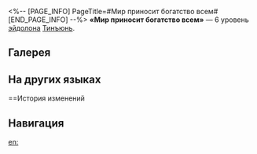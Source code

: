 <%-- [PAGE_INFO]
PageTitle=#Мир приносит богатство всем#
[END_PAGE_INFO] --%>
{{Эйдолон Инфобокс
|Название         = Мир приносит богатство всем
|Изображение      = Эйдолон Мир приносит богатство всем.png
|Персонаж         = Тинъюнь
|Уровень          = 6
|Длительность     = 
|Описание         = Сверхспособность Тинъюнь дополнительно восстанавливает выбранному союзнику 10 ед. энергии.
|Свойство1        = 
|Масштабирование1 = 
}}
'''«Мир приносит богатство всем»''' — 6 уровень [[эйдолон]]а [[Тинъюнь]].

==Галерея==
{{Галерея|position=left|captionalign=center
|Персонаж Тинъюнь Эйдолон 6.png|Осколок Эйдолона
}}

==На других языках==
{{На других языках
|en   = Peace Brings Wealth to All
|zhs  = 和气生财，泽盈四方
|zht  = 和氣生財，澤盈四方
|ja   = {{Rubi|和気生財|わきしょうざい}}
|ko   = 평화는 모두를 부유하게 할지니
|es   = La armonía trae la prosperidad
|fr   = Paix et richesse pour tous
|ru   = Мир приносит богатство всем
|th   = Peace Brings Wealth to All
|vi   = Tài Khí Tuôn Trào
|de   = Frieden bringt Wohlstand für alle
|id   = Peace Brings Wealth to All
|pt   = A Paz Traz Riqueza a Todos
}}

==История изменений
{{История изменений|3.5}}

==Навигация==
{{Навык Навбокс|Тинъюнь}}

[[en:]]